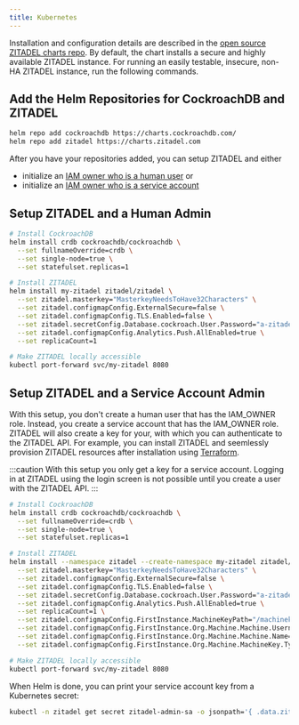 ```yaml
---
title: Kubernetes
---
```



Installation and configuration details are described in the [open source ZITADEL charts repo](https://github.com/zitadel/zitadel-charts).
By default, the chart installs a secure and highly available ZITADEL instance.
For running an easily testable, insecure, non-HA ZITADEL instance, run the following commands.


## Add the Helm Repositories for CockroachDB and ZITADEL

```bash
helm repo add cockroachdb https://charts.cockroachdb.com/
helm repo add zitadel https://charts.zitadel.com
```

After you have your repositories added,
you can setup ZITADEL and either
- initialize an [IAM owner who is a human user](#setup-zitadel-and-a-human-admin) or
- initialize an [IAM owner who is a service account](#setup-zitadel-and-a-service-account-admin)

## Setup ZITADEL and a Human Admin

```bash
# Install CockroachDB
helm install crdb cockroachdb/cockroachdb \
  --set fullnameOverride=crdb \
  --set single-node=true \
  --set statefulset.replicas=1

# Install ZITADEL
helm install my-zitadel zitadel/zitadel \
  --set zitadel.masterkey="MasterkeyNeedsToHave32Characters" \
  --set zitadel.configmapConfig.ExternalSecure=false \
  --set zitadel.configmapConfig.TLS.Enabled=false \
  --set zitadel.secretConfig.Database.cockroach.User.Password="a-zitadel-db-user-password" \
  --set zitadel.configmapConfig.Analytics.Push.AllEnabled=true \
  --set replicaCount=1

# Make ZITADEL locally accessible
kubectl port-forward svc/my-zitadel 8080
```

<DefaultUser components={props.components} />

## Setup ZITADEL and a Service Account Admin

With this setup, you don't create a human user that has the IAM_OWNER role.
Instead, you create a service account that has the IAM_OWNER role.
ZITADEL will also create a key for your, with which you can authenticate to the ZITADEL API.
For example, you can install ZITADEL and seemlessly provision ZITADEL resources after installation using [Terraform](/docs/guides/manage/terraform/basics.md).

:::caution
With this setup you only get a key for a service account. Logging in at ZITADEL using the login screen is not possible until you create a user with the ZITADEL API. 
:::

```bash
# Install CockroachDB
helm install crdb cockroachdb/cockroachdb \
  --set fullnameOverride=crdb \
  --set single-node=true \
  --set statefulset.replicas=1

# Install ZITADEL
helm install --namespace zitadel --create-namespace my-zitadel zitadel/zitadel \
  --set zitadel.masterkey="MasterkeyNeedsToHave32Characters" \
  --set zitadel.configmapConfig.ExternalSecure=false \
  --set zitadel.configmapConfig.TLS.Enabled=false \
  --set zitadel.secretConfig.Database.cockroach.User.Password="a-zitadel-db-user-password" \
  --set zitadel.configmapConfig.Analytics.Push.AllEnabled=true \
  --set replicaCount=1 \
  --set zitadel.configmapConfig.FirstInstance.MachineKeyPath="/machinekey/zitadel-admin-sa.json" \
  --set zitadel.configmapConfig.FirstInstance.Org.Machine.Machine.Username="zitadel-admin-sa" \
  --set zitadel.configmapConfig.FirstInstance.Org.Machine.Machine.Name="Admin" \
  --set zitadel.configmapConfig.FirstInstance.Org.Machine.MachineKey.Type=1

# Make ZITADEL locally accessible
kubectl port-forward svc/my-zitadel 8080
```

When Helm is done, you can print your service account key from a Kubernetes secret:
```bash
kubectl -n zitadel get secret zitadel-admin-sa -o jsonpath='{ .data.zitadel-admin-sa\.json }' | base64 -D
```

<Next components={props.components} />
<Disclaimer components={props.components} />
